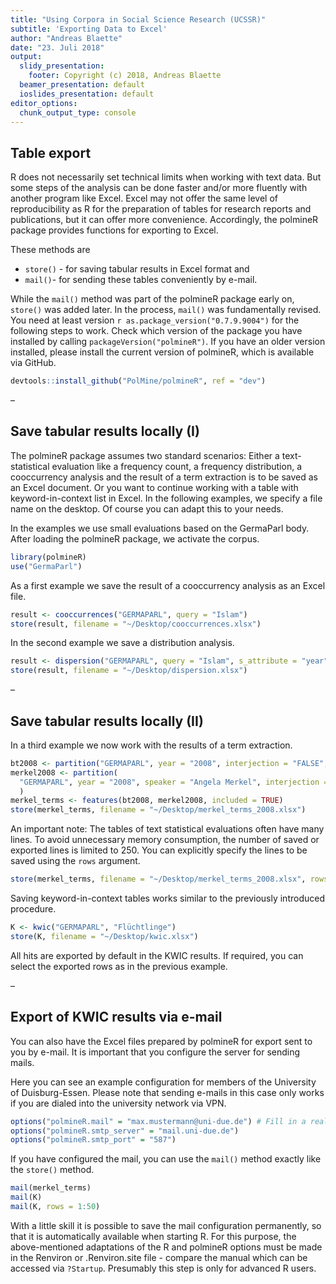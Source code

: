 ```yaml
---
title: "Using Corpora in Social Science Research (UCSSR)"
subtitle: 'Exporting Data to Excel'
author: "Andreas Blaette"
date: "23. Juli 2018"
output:
  slidy_presentation:
    footer: Copyright (c) 2018, Andreas Blaette
  beamer_presentation: default
  ioslides_presentation: default
editor_options: 
  chunk_output_type: console
---
```



## Table export

R does not necessarily set technical limits when working with text data. But some steps of the analysis can be done faster and/or more fluently with another program like Excel. Excel may not offer the same level of reproducibility as R for the preparation of tables for research reports and publications, but it can offer more convenience. Accordingly, the polmineR package provides functions for exporting to Excel. 

These methods are

  * `store()` - for saving tabular results in Excel format and
  * `mail()`- for sending these tables conveniently by e-mail.
 
While the `mail()` method was part of the polmineR package early on, `store()` was added later. In the process, `mail()` was fundamentally revised. You need at least version `r as.package_version("0.7.9.9004")` for the following steps to work. Check which version of the package you have installed by calling `packageVersion("polmineR")`. If you have an older version installed, please install the current version of polmineR, which is available via GitHub.

```r
devtools::install_github("PolMine/polmineR", ref = "dev")
```

--

## Save tabular results locally (I)

The polmineR package assumes two standard scenarios: Either a text-statistical evaluation like a frequency count, a frequency distribution, a cooccurrency analysis and the result of a term extraction is to be saved as an Excel document. Or you want to continue working with a table with keyword-in-context list in Excel.
In the following examples, we specify a file name on the desktop. Of course you can adapt this to your needs. 

In the examples we use small evaluations based on the GermaParl body. After loading the polmineR package, we activate the corpus.

```r
library(polmineR)
use("GermaParl")
```

As a first example we save the result of a cooccurrency analysis as an Excel file. 

```r
result <- cooccurrences("GERMAPARL", query = "Islam")
store(result, filename = "~/Desktop/cooccurrences.xlsx")
```

In the second example we save a distribution analysis.

```r
result <- dispersion("GERMAPARL", query = "Islam", s_attribute = "year")
store(result, filename = "~/Desktop/dispersion.xlsx")
```

--

## Save tabular results locally (II)

In a third example we now work with the results of a term extraction.

```r
bt2008 <- partition("GERMAPARL", year = "2008", interjection = "FALSE", p_attribute = "word")
merkel2008 <- partition(
  "GERMAPARL", year = "2008", speaker = "Angela Merkel", interjection = FALSE, p_attribute = "word"
  )
merkel_terms <- features(bt2008, merkel2008, included = TRUE)
store(merkel_terms, filename = "~/Desktop/merkel_terms_2008.xlsx")
```

An important note: The tables of text statistical evaluations often have many lines. To avoid unnecessary memory consumption, the number of saved or exported lines is limited to 250. You can explicitly specify the lines to be saved using the `rows` argument. 

```r
store(merkel_terms, filename = "~/Desktop/merkel_terms_2008.xlsx", rows = 1:50)
```

Saving keyword-in-context tables works similar to the previously introduced procedure.

```r
K <- kwic("GERMAPARL", "Flüchtlinge")
store(K, filename = "~/Desktop/kwic.xlsx")
```

All hits are exported by default in the KWIC results. If required, you can select the exported rows as in the previous example.

--

## Export of KWIC results via e-mail

You can also have the Excel files prepared by polmineR for export sent to you by e-mail. It is important that you configure the server for sending mails.

Here you can see an example configuration for members of the University of Duisburg-Essen. Please note that sending e-mails in this case only works if you are dialed into the university network via VPN.

```r
options("polmineR.mail" = "max.mustermann@uni-due.de") # Fill in a real email address here!
options("polmineR.smtp_server" = "mail.uni-due.de")
options("polmineR.smtp_port" = "587")
```

If you have configured the mail, you can use the `mail()` method exactly like the `store()` method.

```r
mail(merkel_terms)
mail(K)
mail(K, rows = 1:50)
```

With a little skill it is possible to save the mail configuration permanently, so that it is automatically available when starting R. For this purpose, the above-mentioned adaptations of the R and polmineR options must be made in the Renviron or .Renviron.site file - compare the manual which can be accessed via `?Startup`. Presumably this step is only for advanced R users.
